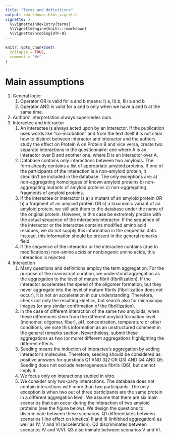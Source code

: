 ```yaml
---
title: "Terms and definitions"
output: rmarkdown::html_vignette
vignette: >
  %\VignetteIndexEntry{terms}
  %\VignetteEngine{knitr::rmarkdown}
  %\VignetteEncoding{UTF-8}
---
```


```r
knitr::opts_chunk$set(
  collapse = TRUE,
  comment = "#>"
)
```

# Main assumptions

1. General logic:
    1. Operator OR is valid for a and b means: I) a, II) b, III) a and b
    1. Operator AND is valid for a and b only when we have a and b at the same time.
2. Authors’ interpretation always supersedes ours.
3. Interactee and interactor
    1. An interactee is always acted upon by an interactor. If the publication uses words like “co-incubation” and from the text itself it is not clear how to distinct between interactor and interactor and the authors study the effect on Protein A on Protein B and vice versa, create two separate interactions in the questionnaire: one where A is an interactor over B and another one, where B is an interactor over A.
    1. Database contains only interactions between two amyloids. The form already contains a list of appropriate amyloid proteins. If one of the participants of the interaction is a non-amyloid protein, it shouldn’t be included in the database. The only exceptions are: a) non-aggregating homologues of known amyloid proteins b) non-aggregating mutants of amyloid proteins c) non-aggregating fragments of amyloid proteins.
    1. If the interactee or interactor is a) a mutant of an amyloid protein OR b) a fragment of an amyloid protein OR c) a taxonomic variant of an amyloid protein, we still add them to the database under the name of the original protein. However, in this case be extremely precise with the actual sequence of the interactee/interactor.
If the sequence of the interactor or the interactee contains modified amino acid residues, we do not supply this information in the sequential data. Instead, this information should be present in the general remarks field.
    1. If the sequence of the interactor or the interactee contains (due to modifications) non-amino acids or nonbiogenic amino acids, this interaction is rejected.
4. Interaction
    1. Many questions and definitions employ the term aggregation. For the purpose of the manuscript curation, we understood aggregation as the aggregation to the level of mature fibril (fibrillization). If the interactor accelerates the speed of the oligomer formation, but they never aggregate into the level of mature fibrils (fibrillization does not occur), it is not an acceleration in our understanding. Therefore, check not only the resulting kinetics, but search also for microscopy images (or any similar confirmation of the fibrillization).
    1. In the case of different interaction of the same two amyloids, when these differences stem from the different amyloid formation level (monomer, oligomer, fiber), pH, concentration, temperature or other conditions, we note this information as an unstructured comment in the general remarks section. Nevertheless, submit these aggregations as two (or more) different aggregations highlighting the different effects.
    1. Seeding means the induction of interactee’s aggregation by adding interactor’s molecules. Therefore, seeding should be considered as: positive answers for questions Q1 AND (Q2 OR Q3) AND Q4 AND Q5. Seeding does not exclude heterogeneous fibrils (Q6), but cannot imply it.
    1. We focus only on interactions studied in vitro.
    1. We consider only two-party interactions. The database does not contain interactions with more than two participants. The only exception is when two out of three participants are the same protein in a different aggregation level.
We assume that there are six main scenarios that can occur during the interaction of two amyloid proteins (see the figure below). We design the questions to discriminate between these scenarios. Q1 differentiates between scenarios I (no effect on kinetics) II and III (inhibited aggregation) as well as IV, V and VI (acceleration). Q2 discriminates between scenarios IV and V/VI. Q3 discriminate between scenarios V and VI.

